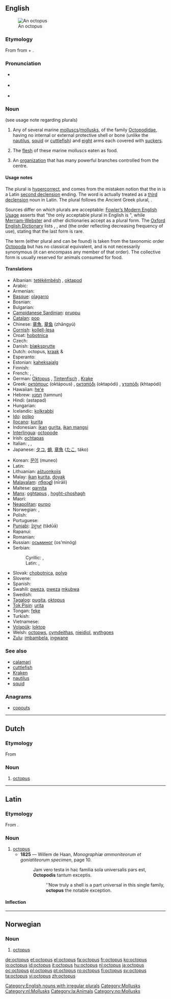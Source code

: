 {{wikipedia}}
{{also|Octopus}}
==English==
[[Image:Southern Blue-ringed Octopus Pengo.jpg|thumb|An octopus]]

===Etymology===
From {{etyl|grc|en}} {{term|ὀκτώπους|tr=oktōpous|lang=grc|sc=polytonic}} from {{term|ὀκτώ||eight|tr=oktō|lang=grc|sc=polytonic}} + {{term|πούς||foot|tr=pous|lang=grc|sc=polytonic}}.

===Pronunciation===
* {{a|UK}} {{IPA|/ˈɒkt.ə.pʊs/}} {{SAMPA|/"Qkt.@.pUs/}}
* {{a|US}} {{IPA|/ˈɑːkt.ə.pʊs/}} {{SAMPA|/"A:kt.@.pUs/}}
* {{audio|en-us-octopus.ogg|Audio (US)}}

===Noun===
{{en-noun|pl=octopuses|pl2=octopi|pl3=octopodes}} (see usage note regarding plurals)

# Any of several marine [[mollusc]]s/[[mollusk]]s, of the family [[Octopodidae]], having no internal or external protective shell or bone (unlike the [[nautilus]], [[squid]] or [[cuttlefish]]) and [[eight]] arms each covered with [[sucker]]s.
# {{uncountable}} The [[flesh]] of these marine molluscs eaten as food.
# An [[organization]] that has many powerful branches controlled from the centre.

====Usage notes====
The plural {{term|octopi}} is [[hypercorrect]], and comes from the mistaken notion that the {{term||-us}} in {{term||octopus}} is a Latin [[Appendix:Latin second declension|second declension]] ending.  The word is actually treated as a [[Appendix:Latin third declension|third declension]] noun in Latin.  The plural {{term|octopodes}} follows the Ancient Greek plural, {{term|ὀκτώποδες|tr=oktōpodes|lang=grc|sc=polytonic}}.

Sources differ on which plurals are acceptable: [[w:Fowler's Modern English Usage|Fowler’s Modern English Usage]] asserts that "the only acceptable plural in English is {{term|octopuses|lang=en}}", while [[w:Merriam-Webster|Merriam-Webster]] and other dictionaries accept {{term||octopi}} as a plural form. The [[Oxford English Dictionary]] lists {{term||octopuses}}, {{term||octopi}}, and {{term||octopodes}} (the order reflecting decreasing frequency of use), stating that the last form is rare.

The term {{term|octopod}} (either plural {{term|octopods}} and {{term|octopodes}} can be found) is taken from the taxonomic order [[Octopoda]] but has no classical equivalent, and is not necessarily synonymous (it can encompass any member of that order). The collective form {{term||octopus}} is usually reserved for animals consumed for food.

====Translations====
{{trans-top|mollusc}}
* Albanian: [[tetëkëmbësh]] {{m}}, [[oktapod]] {{m}}
* Arabic: {{Arab|[[أخطبوط]]}} {{unicode|(’uxṭubūṭ)}}
* Armenian: {{t-|hy|ութոտնուկ|tr=ut'otnuk|sc=Armn|xs=Armenian}}
* [[Basque]]: [[olagarro]]
* Bosnian: {{t-|bs|hobotnica|f}}
* Bulgarian: {{t+|bg|октопод|tr=oktopod|sc=Cyrl}}
* [[Campidanese Sardinian]]: [[pruppu]] {{m}}
* [[Catalan]]: [[pop#Catalan|pop]] {{m}}
* Chinese: [[章魚]], [[章鱼]] (zhāngyú)
* [[Cornish]]: [[kollell-lesa]] {{f}}
* Croat: [[hobotnica]] {{f}}
* Czech: {{t+|cs|chobotnice}}
* Danish: [[blæksprutte]] {{c}}
* Dutch: octopus, [[kraak]] {{m}} & {{f}}
* Esperanto: {{t-|eo|polpo|xs=Esperanto}}
* Estonian: [[kaheksajalg]]
* Finnish: {{t+|fi|mustekala}}
* French: {{t+|fr|octopode}}, {{t+|fr|pieuvre|f}}, {{t+|fr|poulpe|m}}
* German: [[Oktopus]] {{m}}, [[Tintenfisch]] {{m}}, [[Krake]] {{f}}
* Greek: [[οκτάπους]] (oktápous) {{m}}, [[οκταπόδι]] (oktapódi) {{n}}, [[χταπόδι]] (khtapódi) {{n}}
* Hawaiian: [[heʻe]]
* Hebrew: [[תמנון]] (tamnun)
* Hindi: (astapad)
* Hungarian: {{t+|hu|polip}}
* Icelandic: [[kolkrabbi]] {{m}}
* [[Ido]]: [[polpo]]
* [[Ilocano]]: [[kurita]]
* Indonesian: [[ikan]] [[gurita]], [[ikan mangsi]]
* [[Interlingua]]: [[octopode]]
* Irish: [[ochtapas]]
* Italian: {{t+|it|piovra|f}}, {{t+|it|polipo|m}}, {{t+|it|polpo|m}}
* Japanese: [[タコ]], [[蛸]], [[章魚]] ([[たこ]], táko)
{{trans-mid}}
* Korean: [[문어]] (muneo)
* Latin: {{t-|la|octopus|m}}
* Lithuanian: [[aštuonkojis]]
* Malay: [[ikan]] [[kurita]], [[doyak]]
* [[Malayalam]]: [[നീരാളി]] (nīrāli)
* Maltese: [[qarnita]] {{f}}
* [[Manx]]: [[oghtapus]] {{m}}, [[hoght-choshagh]] {{m}}
* Maori: {{t-|mi|wheke|xs=Maori}}
* [[Neapolitan]]: [[purpo]] {{m}}
* Norwegian: {{t-|no|blekksprut|m}}, {{t+|no|akkar|m}}
* Polish: {{t+|pl|ośmiornica|f}}
* Portuguese: {{t+|pt|polvo|m}}
* [[Punjabi]]: [[ਤੰਦੂਆ]] (tãdūā)
* Rapanui: {{tø|rap|hehe|xs=Rapa Nui}}
* Romanian: {{t|ro|caracatiţă|f}}
* Russian: [[осьминог]] (os’minóg) {{m}}
* Serbian:
*: Cyrillic: {{t-|sr|хоботница|f|sc=Cyrl}}, {{t-|sr|осмоног|m|sc=Cyrl}}
*: Latin: {{t-|sr|hobotnica|f}}, {{t-|sr|osmonog|m}}
* Slovak: [[chobotnica]], [[polyp#Slovak|polyp]]
* Slovene: {{t+|sl|hobotnica|f}}
* Spanish: {{t+|es|pulpo|m}}
* Swahili: [[pweza]], [[pweza]] [[mkubwa]]
* Swedish: {{t-|sv|bläckfisk}}
* [[Tagalog]]: [[pugita]], [[oktopus]]
* [[Tok Pisin]]: [[urita]]
* Tongan: [[feke]]
* Turkish: {{t+|tr|ahtapot}}
* Vietnamese: {{t+|vi|bạch tuộc|xs=Vietnamese}}
* [[Volapük]]: [[loktop]]
* Welsh: [[octopws]], [[cymdeithas]], [[nieidiol]], [[wythgoes]]
* [[Zulu]]: [[imbambela]], [[ingwane]]
{{trans-bottom}}

===See also===
* [[calamari]]
* [[cuttlefish]]
* [[Kraken]]
* [[nautilus]]
* [[squid]]

===Anagrams===
* [[copouts]]

[[Category:English nouns with irregular plurals]]
[[Category:Mollusks]]

----

==Dutch==

===Etymology===
From {{etyl|la}}

===Noun===
{{nl-noun|octopussen|octopusje|m}}

# {{zoology}} [[#English|octopus]]

[[Category:nl:Mollusks]]

----

==Latin==

===Etymology===
From {{etyl|grc|la}} {{term|ὀκτώποδες||tr=oktōpodes|eight feet|lang=grc|sc=polytonic}}.

===Noun===
{{la-noun|octopūs|octopodis|octopodis|m|third}}

# [[#English|octopus]]
#* '''1825''' — Willem de Haan, ''Monographiæ ammoniteorum et goniatiteorum specimen'', page 10.
#*: Jam vero testa in hac familia sola universalis pars est, '''Octopodis''' tantum exceptis.
#*:: ''Now truly a shell is a part universal in this single family, '''octopus''' the notable exception.

====Inflection====
{{la-decl-3rd|octopus|octopūs|octopod}}

[[Category:la:Animals]]

----

==Norwegian==

===Noun===
{{infl|no|noun}}

# [[#English|octopus]]

[[Category:no:Mollusks]]

[[de:octopus]]
[[et:octopus]]
[[el:octopus]]
[[fa:octopus]]
[[fr:octopus]]
[[ko:octopus]]
[[io:octopus]]
[[id:octopus]]
[[it:octopus]]
[[hu:octopus]]
[[nl:octopus]]
[[ja:octopus]]
[[oc:octopus]]
[[pl:octopus]]
[[pt:octopus]]
[[ro:octopus]]
[[fi:octopus]]
[[sv:octopus]]
[[ta:octopus]]
[[vi:octopus]]
[[zh:octopus]]